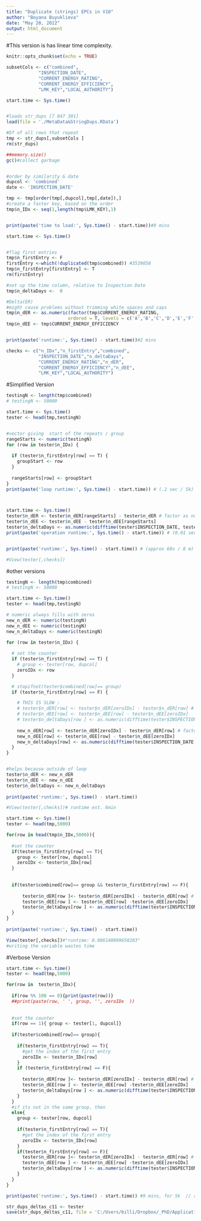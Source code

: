 ```yaml
---
title: "Duplicate (strings) EPCs in V10"
author: "Boyana Buyuklieva"
date: "May 20, 2022"
output: html_document
---
```


#This version is has linear time complexity. 

```r
knitr::opts_chunk$set(echo = TRUE)
```

```r
subsetCols <- c("combined",
            "INSPECTION_DATE",
            "CURRENT_ENERGY_RATING",
            "CURRENT_ENERGY_EFFICIENCY",
            "LMK_KEY","LOCAL_AUTHORITY")
```


```r
start.time <- Sys.time()


#loads str_dups [7 847 301]
load(file = './MetaData&StringDups.RData')

#Df of all rows that repeat
tmp <- str_dups[,subsetCols ]
rm(str_dups)

##memory.size()
gc()#collect garbage 


#order by similarity & date
dupcol <- 'combined'
date <- 'INSPECTION_DATE'

tmp <- tmp[order(tmp[,dupcol],tmp[,date]),]
#create a faster key, based on the order
tmp$n_IDx <- seq(1,length(tmp$LMK_KEY),1)


print(paste('time to load:', Sys.time() - start.time))#9 mins
```

```r
start.time <- Sys.time()


#flag first entries   
tmp$n_firstEntry <- F
firstEntry <-which(!duplicated(tmp$combined)) #3539058
tmp$n_firstEntry[firstEntry] <- T 
rm(firstEntry)

#set up the time column, relative to Inspection Date
tmp$n_deltaDays <-  0

#Delta(ER)
#might cause problems without trimming white spaces and caps
tmp$n_dER <- as.numeric(factor(tmp$CURRENT_ENERGY_RATING, 
                       ordered = T, levels = c('A','B','C','D','E','F','G')))
tmp$n_dEE <- tmp$CURRENT_ENERGY_EFFICIENCY


print(paste('runtime:', Sys.time() - start.time))#2 mins
```


```r
checks <- c("n_IDx","n_firstEntry","combined",
            "INSPECTION_DATE","n_deltaDays",
            "CURRENT_ENERGY_RATING","n_dER",
            "CURRENT_ENERGY_EFFICIENCY","n_dEE",
            "LMK_KEY","LOCAL_AUTHORITY")
```




#Simplified Version

```r

testingN <- length(tmp$combined)
# testingN <- 50000

start.time <- Sys.time()
tester <- head(tmp,testingN)


#vector giving  start of the repeats / group 
rangeStarts <- numeric(testingN)
for (row in tester$n_IDx) {
  
  if (tester$n_firstEntry[row] == T) {
    groupStart <- row
  }
  
  rangeStarts[row] <- groupStart
} 
print(paste('loop runtime:', Sys.time() - start.time)) # (.2 sec / 5k)  (20s / 8M)



start.time <- Sys.time()
tester$n_dER <- tester$n_dER[rangeStarts] - tester$n_dER # factor as numbers
tester$n_dEE <- tester$n_dEE - tester$n_dEE[rangeStarts]
tester$n_deltaDays <- as.numeric(difftime(tester$INSPECTION_DATE, tester$INSPECTION_DATE[rangeStarts], units = c("days"))) 
print(paste('operation runtime:', Sys.time() - start.time)) # (0.01 sec / 5k) (.5 / 8M)


print(paste('runtime:', Sys.time() - start.time)) # (approx 60s / 8 m)

#View(tester[,checks])

```

#other versions

```r

testingN <- length(tmp$combined)
# testingN <- 50000

start.time <- Sys.time()
tester <- head(tmp,testingN)

# numeric always fills with zeros
new_n_dER <- numeric(testingN)
new_n_dEE <- numeric(testingN)
new_n_deltaDays <- numeric(testingN)

for (row in tester$n_IDx) {
  
  # set the counter
  if (tester$n_firstEntry[row] == T) {
    # group <- tester[row, dupcol]
    zeroIDx <- row
  }

  # stopifnot(tester$combined[row]== group)
  if (tester$n_firstEntry[row] == F) {

    # THIS IS SLOW :
    # tester$n_dER[row] <- tester$n_dER[zeroIDx] - tester$n_dER[row] # factor as numbers
    # tester$n_dEE[row] <- tester$n_dEE[row] - tester$n_dEE[zeroIDx]
    # tester$n_deltaDays[row ] <- as.numeric(difftime(tester$INSPECTION_DATE[row], tester$INSPECTION_DATE[zeroIDx], units = c("days"))) 
    
    new_n_dER[row] <- tester$n_dER[zeroIDx] - tester$n_dER[row] # factor as numbers
    new_n_dEE[row] <- tester$n_dEE[row] - tester$n_dEE[zeroIDx]
    new_n_deltaDays[row] <- as.numeric(difftime(tester$INSPECTION_DATE[row], tester$INSPECTION_DATE[zeroIDx], units = c("days"))) 
  }
}


#helps because outside of loop
tester$n_dER <- new_n_dER
tester$n_dEE <- new_n_dEE
tester$n_deltaDays <- new_n_deltaDays
  
print(paste('runtime:', Sys.time() - start.time)) 

#View(tester[,checks])# runtime est. 6min

```

```r
start.time <- Sys.time()
tester <- head(tmp,5000)

for(row in head(tmp$n_IDx,5000)){
  
  #set the counter
  if(tester$n_firstEntry[row] == T){
    group <- tester[row, dupcol]
    zeroIDx <- tester$n_IDx[row] 
  }
  
  
  if(tester$combined[row]== group && tester$n_firstEntry[row] == F){
      
      tester$n_dER[row ]<- tester$n_dER[zeroIDx] - tester$n_dER[row] # factor as numbers
      tester$n_dEE[row ] <- tester$n_dEE[row] -tester$n_dEE[zeroIDx]
      tester$n_deltaDays[row ] <- as.numeric(difftime(tester$INSPECTION_DATE[row] ,tester$INSPECTION_DATE[zeroIDx] , units = c("days"))) 
  }
}
  
print(paste('runtime:', Sys.time() - start.time)) 

View(tester[,checks])#"runtime: 0.806140899658203"
#writing the variable wastes time
```





#Verbose Version
```r
start.time <- Sys.time()
tester <- head(tmp,5000)

for(row in  tester$n_IDx){
  
  if(row %% 100 == 0){print(paste(row))}
  ##print(paste(row, ' ', group, '', zeroIDx  ))  
  
  
  #set the counter
  if(row == 1){ group <- tester[1, dupcol]}
  
  if(tester$combined[row]== group){
    
    if(tester$n_firstEntry[row] == T){
      #get the index of the first entry
      zeroIDx <- tester$n_IDx[row]
    }
    if (tester$n_firstEntry[row] == F){
      
      tester$n_dER[row ]<- tester$n_dER[zeroIDx] - tester$n_dER[row] # factor as numbers
      tester$n_dEE[row ] <- tester$n_dEE[row] -tester$n_dEE[zeroIDx]
      tester$n_deltaDays[row ] <- as.numeric(difftime(tester$INSPECTION_DATE[row] ,tester$INSPECTION_DATE[zeroIDx] , units = c("days"))) 
    }
  }
  #if its not in the same group, then 
  else{ 
    group <- tester[row, dupcol]
    
    if(tester$n_firstEntry[row] == T){
      #get the index of the first entry
      zeroIDx <- tester$n_IDx[row]
    }
    if(tester$n_firstEntry[row] == F){
      tester$n_dER[row ]<- tester$n_dER[zeroIDx] - tester$n_dER[row] # factor as numbers
      tester$n_dEE[row ] <- tester$n_dEE[row] -tester$n_dEE[zeroIDx]
      tester$n_deltaDays[row ] <- as.numeric(difftime(tester$INSPECTION_DATE[row] ,tester$INSPECTION_DATE[zeroIDx] , units = c("days"))) 
    }
  }
}

print(paste('runtime:', Sys.time() - start.time)) #9 mins, for 5k  // runtime: 1.07408690452576
```


```r
str_dups_deltas_c11 <- tester
save(str_dups_deltas_c11, file = 'C:/Users/billi/Dropbox/_PhD/Application Documents/CASA RA/RA OS NARRATE CASA/Code/str_dups_deltas_c11.RData' )
```

